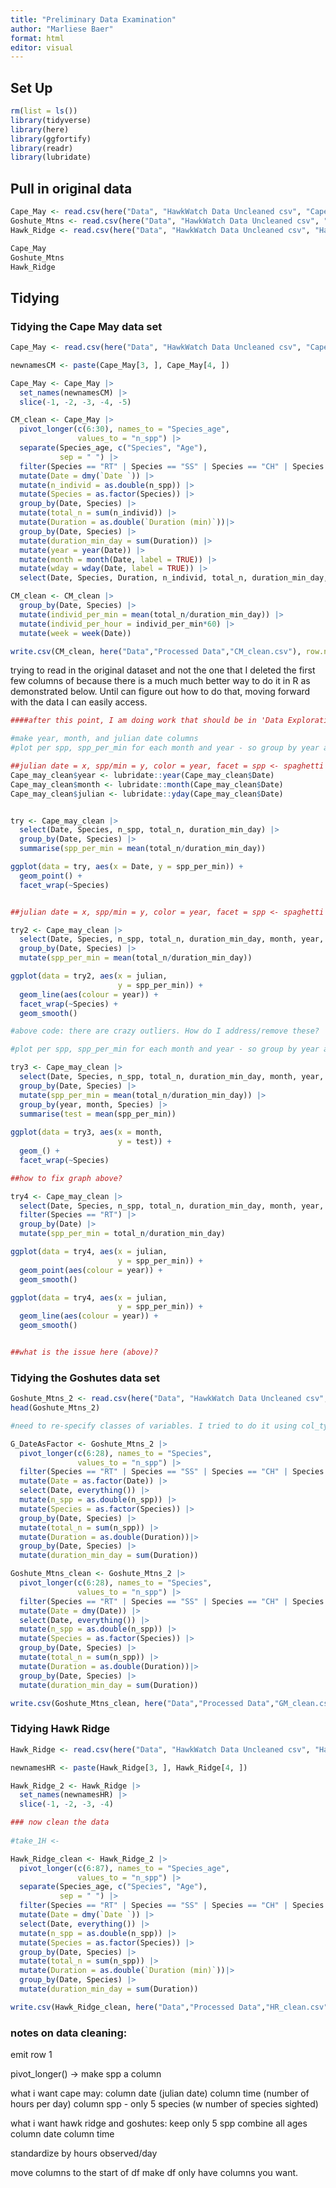 ```yaml
---
title: "Preliminary Data Examination"
author: "Marliese Baer"
format: html
editor: visual
---
```


## Set Up
```r
rm(list = ls())
library(tidyverse)
library(here)
library(ggfortify)
library(readr)
library(lubridate)
```

## Pull in original data
```r
Cape_May <- read.csv(here("Data", "HawkWatch Data Uncleaned csv", "Cape_May.csv"))
Goshute_Mtns <- read.csv(here("Data", "HawkWatch Data Uncleaned csv", "Goshute_Mtns.csv"))
Hawk_Ridge <- read.csv(here("Data", "HawkWatch Data Uncleaned csv", "Hawk_Ridge.csv"))

Cape_May
Goshute_Mtns
Hawk_Ridge
```

## Tidying

### Tidying the Cape May data set

```r
Cape_May <- read.csv(here("Data", "HawkWatch Data Uncleaned csv", "Cape_May.csv"), na = c("NA"))

newnamesCM <- paste(Cape_May[3, ], Cape_May[4, ])

Cape_May <- Cape_May |>
  set_names(newnamesCM) |>
  slice(-1, -2, -3, -4, -5)

CM_clean <- Cape_May |>
  pivot_longer(c(6:30), names_to = "Species_age",
               values_to = "n_spp") |>
  separate(Species_age, c("Species", "Age"),
           sep = " ") |>
  filter(Species == "RT" | Species == "SS" | Species == "CH" | Species == "AK" | Species == "PG") |>
  mutate(Date = dmy(`Date `)) |>
  mutate(n_individ = as.double(n_spp)) |>
  mutate(Species = as.factor(Species)) |>
  group_by(Date, Species) |>
  mutate(total_n = sum(n_individ)) |>
  mutate(Duration = as.double(`Duration (min)`))|>
  group_by(Date, Species) |>
  mutate(duration_min_day = sum(Duration)) |>
  mutate(year = year(Date)) |>
  mutate(month = month(Date, label = TRUE)) |>
  mutate(wday = wday(Date, label = TRUE)) |>
  select(Date, Species, Duration, n_individ, total_n, duration_min_day, year, month, wday)

CM_clean <- CM_clean |> 
  group_by(Date, Species) |>
  mutate(individ_per_min = mean(total_n/duration_min_day)) |>
  mutate(individ_per_hour = individ_per_min*60) |>
  mutate(week = week(Date))

write.csv(CM_clean, here("Data","Processed Data","CM_clean.csv"), row.names = FALSE) #row.names=FALSE means please don't make X column where it has numbered the rows

```


trying to read in the original dataset and not the one that I deleted the first few columns of because there is a much much better way to do it in R as demonstrated below. Until can figure out how to do that, moving forward with the data I can easily access.

```r
####after this point, I am doing work that should be in 'Data Exploration.qmd' but isn't because for some reason the column names have a . at the end after I export

#make year, month, and julian date columns
#plot per spp, spp_per_min for each month and year - so group by year and then plot x = month and y = spp_per_min

##julian date = x, spp/min = y, color = year, facet = spp <- spaghetti plot?
Cape_may_clean$year <- lubridate::year(Cape_may_clean$Date)
Cape_may_clean$month <- lubridate::month(Cape_may_clean$Date)
Cape_may_clean$julian <- lubridate::yday(Cape_may_clean$Date) 


try <- Cape_may_clean |>
  select(Date, Species, n_spp, total_n, duration_min_day) |>
  group_by(Date, Species) |>
  summarise(spp_per_min = mean(total_n/duration_min_day))

ggplot(data = try, aes(x = Date, y = spp_per_min)) +
  geom_point() +
  facet_wrap(~Species)


##julian date = x, spp/min = y, color = year, facet = spp <- spaghetti plot?

try2 <- Cape_may_clean |>
  select(Date, Species, n_spp, total_n, duration_min_day, month, year, julian) |>
  group_by(Date, Species) |>
  mutate(spp_per_min = mean(total_n/duration_min_day))

ggplot(data = try2, aes(x = julian,
                        y = spp_per_min)) +
  geom_line(aes(colour = year)) +
  facet_wrap(~Species) +
  geom_smooth()

#above code: there are crazy outliers. How do I address/remove these?

#plot per spp, spp_per_min for each month and year - so group by year and then plot x = month and y = spp_per_min

try3 <- Cape_may_clean |>
  select(Date, Species, n_spp, total_n, duration_min_day, month, year, julian) |>
  group_by(Date, Species) |>
  mutate(spp_per_min = mean(total_n/duration_min_day)) |>
  group_by(year, month, Species) |>
  summarise(test = mean(spp_per_min))
           
ggplot(data = try3, aes(x = month,
                        y = test)) +
  geom_() +
  facet_wrap(~Species)

##how to fix graph above?

try4 <- Cape_may_clean |>
  select(Date, Species, n_spp, total_n, duration_min_day, month, year, julian) |>
  filter(Species == "RT") |>
  group_by(Date) |>
  mutate(spp_per_min = total_n/duration_min_day)

ggplot(data = try4, aes(x = julian,
                        y = spp_per_min)) +
  geom_point(aes(colour = year)) +
  geom_smooth()

ggplot(data = try4, aes(x = julian,
                        y = spp_per_min)) +
  geom_line(aes(colour = year)) +
  geom_smooth()


##what is the issue here (above)?
```


### Tidying the Goshutes data set
```r
Goshute_Mtns_2 <- read.csv(here("Data", "HawkWatch Data Uncleaned csv", "Goshute_Mtns.csv"), na = c("NA"), skip = 3) |> slice(-(1))
head(Goshute_Mtns_2)

#need to re-specify classes of variables. I tried to do it using col_types = cols() and spec() (col_types = cols(Date = col_factor()) but for some reason it isn't working so I am just going to modify some locally using mutate and as._____ below. I would like to come back and do it when reading in the data however, because it is just way cleaner.

G_DateAsFactor <- Goshute_Mtns_2 |>
  pivot_longer(c(6:28), names_to = "Species",
               values_to = "n_spp") |>
  filter(Species == "RT" | Species == "SS" | Species == "CH" | Species == "AK" | Species == "PG") |>
  mutate(Date = as.factor(Date)) |>
  select(Date, everything()) |>
  mutate(n_spp = as.double(n_spp)) |>
  mutate(Species = as.factor(Species)) |>
  group_by(Date, Species) |>
  mutate(total_n = sum(n_spp)) |>
  mutate(Duration = as.double(Duration))|>
  group_by(Date, Species) |>
  mutate(duration_min_day = sum(Duration))

Goshute_Mtns_clean <- Goshute_Mtns_2 |>
  pivot_longer(c(6:28), names_to = "Species",
               values_to = "n_spp") |>
  filter(Species == "RT" | Species == "SS" | Species == "CH" | Species == "AK" | Species == "PG") |>
  mutate(Date = dmy(Date)) |>
  select(Date, everything()) |>
  mutate(n_spp = as.double(n_spp)) |>
  mutate(Species = as.factor(Species)) |>
  group_by(Date, Species) |>
  mutate(total_n = sum(n_spp)) |>
  mutate(Duration = as.double(Duration))|>
  group_by(Date, Species) |>
  mutate(duration_min_day = sum(Duration))

write.csv(Goshute_Mtns_clean, here("Data","Processed Data","GM_clean.csv"), row.names = FALSE) #row.names=FALSE means please don't make X column where it has numbered the rows

```


### Tidying Hawk Ridge
```r
Hawk_Ridge <- read.csv(here("Data", "HawkWatch Data Uncleaned csv", "Hawk_Ridge.csv"), na = c("NA"))

newnamesHR <- paste(Hawk_Ridge[3, ], Hawk_Ridge[4, ])

Hawk_Ridge_2 <- Hawk_Ridge |>
  set_names(newnamesHR) |>
  slice(-1, -2, -3, -4)

### now clean the data
  
#take_1H <- 

Hawk_Ridge_clean <- Hawk_Ridge_2 |>
  pivot_longer(c(6:87), names_to = "Species_age",
               values_to = "n_spp") |>
  separate(Species_age, c("Species", "Age"),
           sep = " ") |>
  filter(Species == "RT" | Species == "SS" | Species == "CH" | Species == "AK" | Species == "PG") |>
  mutate(Date = dmy(`Date `)) |>
  select(Date, everything()) |>
  mutate(n_spp = as.double(n_spp)) |>
  mutate(Species = as.factor(Species)) |>
  group_by(Date, Species) |>
  mutate(total_n = sum(n_spp)) |>
  mutate(Duration = as.double(`Duration (min)`))|>
  group_by(Date, Species) |>
  mutate(duration_min_day = sum(Duration))

write.csv(Hawk_Ridge_clean, here("Data","Processed Data","HR_clean.csv"), row.names = FALSE) #row.names=FALSE means please don't make X column where it has numbered the rows

```



### notes on data cleaning:
emit row 1

pivot_longer() -> make spp a column


what i want cape may:
column date (julian date)
column time (number of hours per day)
column spp - only 5 species (w number of species sighted)


what i want hawk ridge and goshutes:
keep only 5 spp
combine all ages
column date
column time

standardize by hours observed/day

move columns to the start of df
make df only have columns you want.


